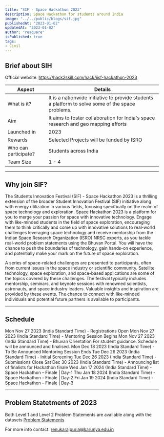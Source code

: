 ```yaml
---
title: "SIF - Space Hackathon 2023"
description: Space Hackathon for students around India
image: "../../public/blogs/sif.jpg"
publishedAt: "2023-01-02"
updatedAt: "2023-01-02"
author: "resquare"
isPublished: true
tags: 
- Civil
---
```


## Brief about SIH

Official website: https://hack2skill.com/hack/iisf-hackathon-2023

| Aspect               | Details       |
| ----------------------- | ------------ | 
| What is it?  | It is a nationwide initiative to provide students a platform to solve some of the space problems.  |
| Aim | It aims to foster collaboration for India's space research and geo mapping efforts   |
| Launched in | 2023 |
| Rewards | Selected Projects will be funded by ISRO |
| Who can participate? | Students across India |
| Team Size | 1 - 4 |

---

## Why join SIF?

The Students Innovation Festival (SIF) - Space Hackathon 2023 is a thrilling extension of the broader Student Innovation Festival (SIF) initiative along with energy utilization in various fields, focusing specifically on the realm of space technology and exploration. Space Hackathon 2023 is a platform for you to merge your passion for space with innovative technology. Engage with like-minded students in the field of space exploration, encouraging them to think critically and come up with innovative solutions to real-world challenges leveraging space technology and receive mentorship from the Indian Space Research Organization (ISRO) NRSC experts, as you tackle real-world problem statements using the Bhuvan Portal. You will have the chance to push the boundaries of technology, gain hands-on experience, and potentially make your mark on the future of space exploration.

A series of space-related challenges are presented to participants, often from current issues in the space industry or scientific community. Satellite technology, space exploration, and space-based applications are some of the topics covered by these challenges. The festival typically includes mentorship, seminars, and keynote sessions with renowned scientists, astronauts, and space industry leaders. Valuable insights and inspiration are provided by these events. The chance to connect with like-minded individuals and potential future partners is available to participants.

---

## Schedule

Mon Nov 27 2023 (India Standard Time) - Registrations Open
Mon Nov 27 2023 (India Standard Time) - Mentoring Session Begins
Mon Nov 27 2023 (India Standard Time) - Bhuvan Orientation For student guidance. Schedule will be announced and finalised.
Mon Dec 18 2023 (India Standard Time) - To Be Announced Mentoring Session Ends
Tue Dec 26 2023 (India Standard Time) - Initial Screening
Tue Dec 26 2023 (India Standard Time) - Submissions Close
Sat Dec 30 2023 (India Standard Time) - Announcing list of finalists for Hackathon finale
Wed Jan 17 2024 (India Standard Time) - Space Hackathon – Finale | Day-1
Thu Jan 18 2024 (India Standard Time) - Space Hackathon – Finale | Day-2
Fri Jan 19 2024 (India Standard Time) - Space Hackathon – Finale | Day-3

---

## Problem Statetments of 2023

Both Level 1 and Level 2 Problem Statements are available along with the datasets
[Problem Statements](https://docs.google.com/spreadsheets/d/1YFepXH-MrwpQZAyHQpMaeaLGByyObAY0O65ht5oTKeg/edit?usp=sharing)


For more info contact: renukarajpuria@karunya.edu.in
